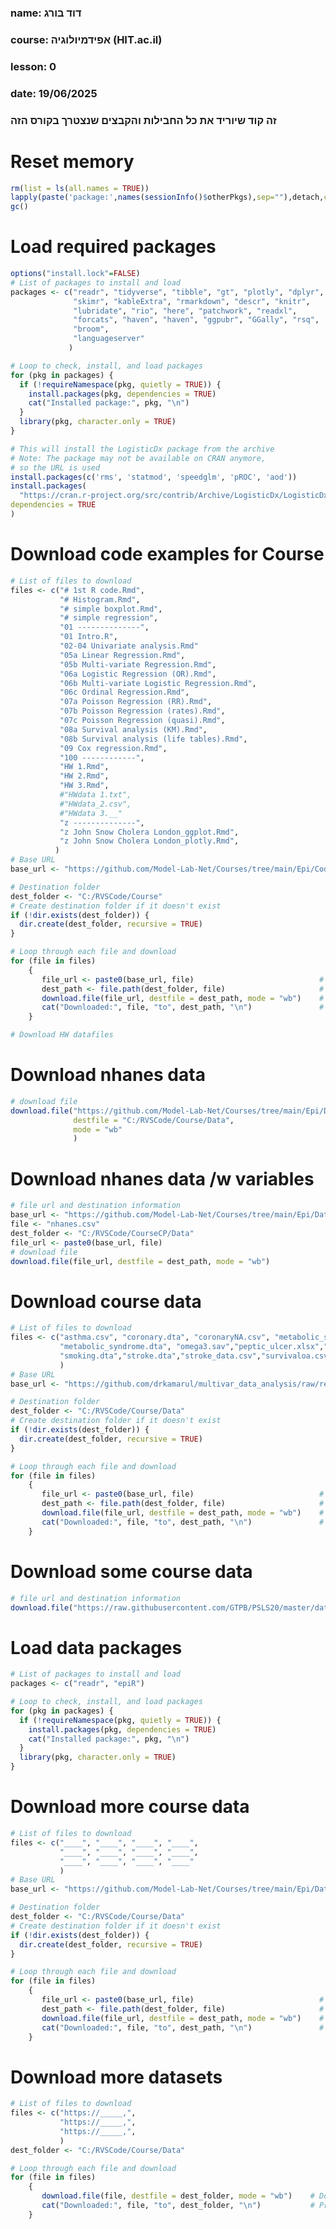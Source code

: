 ###
### name: דוד בורג
### course: אפידמיולוגיה (HIT.ac.il)
### lesson: 0   
### date: 19/06/2025
###  
###  זה קוד שיוריד את כל החבילות והקבצים שנצטרך בקורס הזה
###


# Reset memory
```{r setup-packages, include false}
rm(list = ls(all.names = TRUE))
lapply(paste('package:',names(sessionInfo()$otherPkgs),sep=""),detach,character.only=TRUE,unload=TRUE,force=TRUE)
gc()
```

# Load required packages
```{r setup-packages, include false}
options("install.lock"=FALSE)
# List of packages to install and load
packages <- c("readr", "tidyverse", "tibble", "gt", "plotly", "dplyr",
              "skimr", "kableExtra", "rmarkdown", "descr", "knitr",
              "lubridate", "rio", "here", "patchwork", "readxl",
              "forcats", "haven", "haven", "ggpubr", "GGally", "rsq",
              "broom",
              "languageserver"
             )

# Loop to check, install, and load packages
for (pkg in packages) {
  if (!requireNamespace(pkg, quietly = TRUE)) {
    install.packages(pkg, dependencies = TRUE)
    cat("Installed package:", pkg, "\n")
  }
  library(pkg, character.only = TRUE)
}

# This will install the LogisticDx package from the archive
# Note: The package may not be available on CRAN anymore,
# so the URL is used
install.packages(c('rms', 'statmod', 'speedglm', 'pROC', 'aod'))
install.packages(
  "https://cran.r-project.org/src/contrib/Archive/LogisticDx/LogisticDx_0.3.tar.gz",
dependencies = TRUE
)
```


# Download code examples for Course
```{r download-data, include false}
# List of files to download
files <- c("# 1st R code.Rmd",
           "# Histogram.Rmd",
           "# simple boxplot.Rmd",
           "# simple regression",
           "01 --------------",
           "01 Intro.R",
           "02-04 Univariate analysis.Rmd"
           "05a Linear Regression.Rmd",
           "05b Multi-variate Regression.Rmd",
           "06a Logistic Regression (OR).Rmd",
           "06b Multi-variate Logistic Regression.Rmd",
           "06c Ordinal Regression.Rmd",
           "07a Poisson Regression (RR).Rmd",
           "07b Poisson Regression (rates).Rmd",
           "07c Poisson Regression (quasi).Rmd",
           "08a Survival analysis (KM).Rmd",
           "08b Survival analysis (life tables).Rmd",
           "09 Cox regression.Rmd",
           "100 ------------",
           "HW 1.Rmd",
           "HW 2.Rmd",
           "HW 3.Rmd",
           #"HWdata 1.txt",
           #"HWdata_2.csv",
           #"HWdata 3.__"
           "z --------------",
           "z John Snow Cholera London_ggplot.Rmd",
           "z John Snow Cholera London_plotly.Rmd",
          )
# Base URL
base_url <- "https://github.com/Model-Lab-Net/Courses/tree/main/Epi/Code"

# Destination folder
dest_folder <- "C:/RVSCode/Course"
# Create destination folder if it doesn't exist
if (!dir.exists(dest_folder)) {
  dir.create(dest_folder, recursive = TRUE)
}

# Loop through each file and download
for (file in files)
    {
       file_url <- paste0(base_url, file)                            # Construct full URL
       dest_path <- file.path(dest_folder, file)                     # Construct destination path
       download.file(file_url, destfile = dest_path, mode = "wb")    # Download file to specified folder
       cat("Downloaded:", file, "to", dest_path, "\n")               # Print status 
    }

# Download HW datafiles

```


# Download nhanes data
```{r download-data, include false}
# download file
download.file("https://github.com/Model-Lab-Net/Courses/tree/main/Epi/Data/nhanes.csv",
              destfile = "C:/RVSCode/Course/Data",
              mode = "wb"
              )
```

# Download nhanes data /w variables
```{r download-data, include false}
# file url and destination information
base_url <- "https://github.com/Model-Lab-Net/Courses/tree/main/Epi/Data"
file <- "nhanes.csv"
dest_folder <- "C:/RVSCode/CourseCP/Data"
file_url <- paste0(base_url, file)
# download file
download.file(file_url, destfile = dest_path, mode = "wb")
```

# Download course data
```{r download-data, include false}
# List of files to download
files <- c("asthma.csv", "coronary.dta", "coronaryNA.csv", "metabolic_syndrome.csv",
           "metabolic_syndrome.dta", "omega3.sav","peptic_ulcer.xlsx","smoke.csv",
           "smoking.dta","stroke.dta","stroke_data.csv","survivaloa.csv"
           )
# Base URL
base_url <- "https://github.com/drkamarul/multivar_data_analysis/raw/refs/heads/main/data/"

# Destination folder
dest_folder <- "C:/RVSCode/Course/Data"
# Create destination folder if it doesn't exist
if (!dir.exists(dest_folder)) {
  dir.create(dest_folder, recursive = TRUE)
}

# Loop through each file and download
for (file in files)
    {
       file_url <- paste0(base_url, file)                            # Construct full URL
       dest_path <- file.path(dest_folder, file)                     # Construct destination path
       download.file(file_url, destfile = dest_path, mode = "wb")    # Download file to specified folder
       cat("Downloaded:", file, "to", dest_path, "\n")               # Print status 
    }
```



# Download some course data
```{r download-data, include false}
# file url and destination information
download.file("https://raw.githubusercontent.com/GTPB/PSLS20/master/data/fev.txt", destfile = "C:/RVSCode/Course/Data/fev.txt")
```


# Load data packages
```{r setup-packages, include false}
# List of packages to install and load
packages <- c("readr", "epiR")

# Loop to check, install, and load packages
for (pkg in packages) {
  if (!requireNamespace(pkg, quietly = TRUE)) {
    install.packages(pkg, dependencies = TRUE)
    cat("Installed package:", pkg, "\n")
  }
  library(pkg, character.only = TRUE)
}
```


# Download more course data
```{r download-data, include false}
# List of files to download
files <- c("____", "____", "____", "____",
           "____", "____", "____", "____",
           "____", "____", "____", "____"
           )
# Base URL
base_url <- "https://github.com/Model-Lab-Net/Courses/tree/main/Epi/Data"

# Destination folder
dest_folder <- "C:/RVSCode/Course/Data"
# Create destination folder if it doesn't exist
if (!dir.exists(dest_folder)) {
  dir.create(dest_folder, recursive = TRUE)
}

# Loop through each file and download
for (file in files)
    {
       file_url <- paste0(base_url, file)                            # Construct full URL
       dest_path <- file.path(dest_folder, file)                     # Construct destination path
       download.file(file_url, destfile = dest_path, mode = "wb")    # Download file to specified folder
       cat("Downloaded:", file, "to", dest_path, "\n")               # Print status 
    }
```


# Download more datasets
```{r download-more_data, include false}
# List of files to download
files <- c("https://_____,",
           "https://_____,",
           "https://_____,",
           )
dest_folder <- "C:/RVSCode/Course/Data"

# Loop through each file and download
for (file in files)
    {
       download.file(file, destfile = dest_folder, mode = "wb")    # Download file to specified folder
       cat("Downloaded:", file, "to", dest_folder, "\n")           # Print status 
    }
```